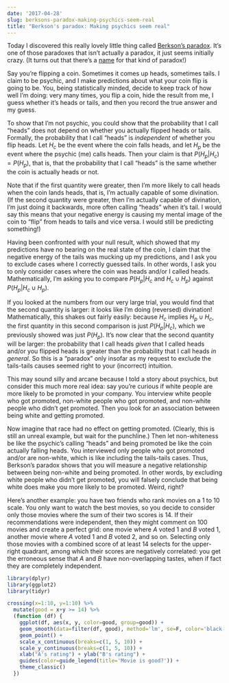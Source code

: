 ```yaml
---
date: '2017-04-28'
slug: berksons-paradox-making-psychics-seem-real
title: "Berkson's paradox: Making psychics seem real"
---
```


Today I discovered this really lovely little thing called [Berkson's
paradox](https://en.wikipedia.org/wiki/Berkson%27s_paradox). It's one of those
paradoxes that isn't actually a paradox, it just seems initially crazy. (It
turns out that there's a
[name](https://en.wikipedia.org/wiki/Paradox#Quine.27s_classification) for that
kind of paradox!)

Say you're flipping a coin. Sometimes it comes up heads, sometimes tails. I
claim to be psychic, and I make predictions about what your coin flip is going
to be. You, being statistically minded, decide to keep track of how well I'm
doing: very many times, you flip a coin, hide the result from me, I guess
whether it's heads or tails, and then you record the true answer and my guess.

To show that I'm not psychic, you could show that the probability that I call
"heads" does not depend on whether you actually flipped heads or tails.
Formally, the probability that I call "heads" is *independent* of whether you
flip heads. Let $H_c$ be the event where the coin falls heads, and
let $H_p$ be the event where the psychic (me) calls heads. Then
your claim is that $P(H_p | H_c) = P(H_p)$, that is, that the
probability that I call "heads" is the same whether the coin is actually heads
or not.

Note that if the first quantity were greater, then I'm more likely to call
heads when the coin lands heads, that is, I'm actually capable of some
divination. (If the second quantity were greater, then I'm actually capable of
divination, I'm just doing it backwards, more often calling "heads" when it's
tail. I would say this means that your negative energy is causing my mental
image of the coin to "flip" from heads to tails and vice versa. I would still
be predicting something!)

Having been confronted with your null result, which showed that my
predictions have no bearing on the real state of the coin, I claim that the
negative energy of the tails was mucking up my predictions, and I ask you to
exclude cases where I correctly guessed tails. In other words, I ask you to
only consider cases where the coin was heads and/or I called heads.
Mathematically, I'm asking you to compare $P(H_p | H_c \text{ and } H_c \cup
H_p)$ against $P(H_p | H_c \cup H_p)$.

If you looked at the numbers from our very large trial, you would find that
the second quantity is larger: it looks like I'm doing (reversed) divination!
Mathematically, this shakes out fairly easily: because $H_c$ implies $H_p \cup
H_c$, the first quantity in this second comparison is just $P(H_p | H_c)$,
which we previously showed was just $P(H_p)$. It's now clear that the second
quantity will be larger: the probability that I call heads *given* that I
called heads and/or you flipped heads is greater than the probability that I
call heads *in general*. So this is a "paradox" only insofar as my request to
exclude the tails-tails causes seemed right to your (incorrect) intuition.

This may sound silly and arcane because I told a story about psychics, but
consider this much more real idea: say you're curious if white people are more
likely to be promoted in your company. You interview white people who got
promoted, non-white people who got promoted, and non-white people who didn't
get promoted. Then you look for an association between being white and getting
promoted.

Now imagine that race had no effect on getting promoted. (Clearly, this is
still an unreal example, but wait for the punchline.) Then let non-whiteness be
like the psychic's calling "heads" and being promoted be like the coin actually
falling heads. You interviewed only people who got promoted and/or are
non-white, which is like including the tails-tails cases. Thus, Berkson's
paradox shows that you will measure a negative relationship between being
non-white and being promoted. In other words, by excluding white people who
didn't get promoted, you will falsely conclude that being white does make you
more likely to be promoted. Weird, right?

Here's another example: you have two friends who rank movies on a 1 to 10
scale. You only want to watch the best movies, so you decide to consider only
those movies where the sum of their two scores is 14. If their recommendations
were independent, then they might comment on 100 movies and create a perfect
grid: one movie where *A* voted 1 and *B* voted 1, another movie
where *A* voted 1 and *B* voted 2, and so on. Selecting only those movies with
a combined score of at least 14 selects for the upper-right quadrant, among
which their scores are negatively correlated: you get the erroneous sense
that *A* and *B* have non-overlapping tastes, when if fact they are completely
independent.

```r
library(dplyr)
library(ggplot2)
library(tidyr)

crossing(x=1:10, y=1:10) %>%
  mutate(good = x+y >= 14) %>%
  (function (df) {
    ggplot(df, aes(x, y, color=good, group=good)) +
    geom_smooth(data=filter(df, good), method='lm', se=F, color='black') +
    geom_point() +
    scale_x_continuous(breaks=c(1, 5, 10)) +
    scale_y_continuous(breaks=c(1, 5, 10)) +
    xlab("A's rating") + ylab("B's rating") +
    guides(color=guide_legend(title='Movie is good?')) +
    theme_classic()
  })
```
